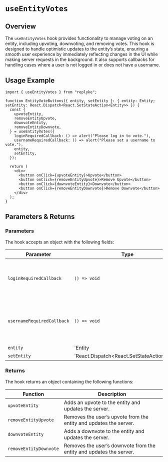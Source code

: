 # `useEntityVotes`

## Overview

The `useEntityVotes` hook provides functionality to manage voting on an entity, including upvoting, downvoting, and removing votes. This hook is designed to handle optimistic updates to the entity’s state, ensuring a smooth user experience by immediately reflecting changes in the UI while making server requests in the background. It also supports callbacks for handling cases where a user is not logged in or does not have a username.


## Usage Example

```tsx
import { useEntityVotes } from "replyke";

function EntityVoteButtons({ entity, setEntity }: { entity: Entity; setEntity: React.Dispatch<React.SetStateAction<Entity>> }) {
  const {
    upvoteEntity,
    removeEntityUpvote,
    downvoteEntity,
    removeEntityDownvote,
  } = useEntityVotes({
    loginRequiredCallback: () => alert("Please log in to vote."),
    usernameRequiredCallback: () => alert("Please set a username to vote."),
    entity,
    setEntity,
  });

  return (
    <div>
      <button onClick={upvoteEntity}>Upvote</button>
      <button onClick={removeEntityUpvote}>Remove Upvote</button>
      <button onClick={downvoteEntity}>Downvote</button>
      <button onClick={removeEntityDownvote}>Remove Downvote</button>
    </div>
  );
}
```


## Parameters & Returns

### Parameters

The hook accepts an object with the following fields:

| Parameter               | Type                                    | Required | Description                                                                 |
|-------------------------|-----------------------------------------|----------|-----------------------------------------------------------------------------|
| `loginRequiredCallback` | `() => void`                           | Yes      | Callback function triggered when a user is not logged in.                  |
| `usernameRequiredCallback` | `() => void`                        | No       | Callback function triggered when a user does not have a username.          |
| `entity`                | `Entity | undefined`                   | Yes      | The current entity object.                                                 |
| `setEntity`             | `React.Dispatch<React.SetStateAction<Entity | undefined>>` | Yes | Function to update the entity state in your component.                     |

### Returns

The hook returns an object containing the following functions:

| Function                 | Description                                                                 |
|--------------------------|-----------------------------------------------------------------------------|
| `upvoteEntity`           | Adds an upvote to the entity and updates the server.                       |
| `removeEntityUpvote`     | Removes the user’s upvote from the entity and updates the server.           |
| `downvoteEntity`         | Adds a downvote to the entity and updates the server.                      |
| `removeEntityDownvote`   | Removes the user’s downvote from the entity and updates the server.         |
